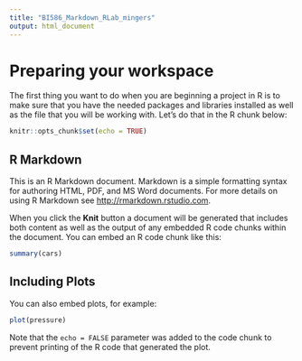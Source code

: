 ```yaml
---
title: "BI586_Markdown_RLab_mingers"
output: html_document
---
```


# Preparing your workspace
The first thing you want to do when you are beginning a project in R is to make sure that you have the needed packages and libraries installed as well as the file that you will be working with. Let's do that in the R chunk below:

```r
knitr::opts_chunk$set(echo = TRUE)
```

## R Markdown

This is an R Markdown document. Markdown is a simple formatting syntax for authoring HTML, PDF, and MS Word documents. For more details on using R Markdown see <http://rmarkdown.rstudio.com>.

When you click the **Knit** button a document will be generated that includes both content as well as the output of any embedded R code chunks within the document. You can embed an R code chunk like this:

```r
summary(cars)
```

## Including Plots

You can also embed plots, for example:

```r
plot(pressure)
```

Note that the `echo = FALSE` parameter was added to the code chunk to prevent printing of the R code that generated the plot.
